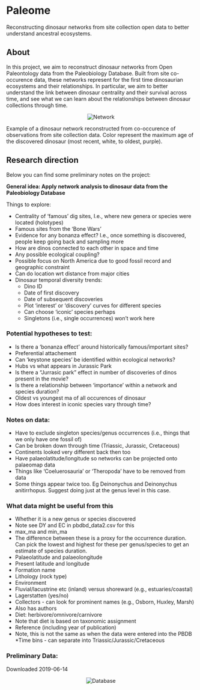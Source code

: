 # Paleome
Reconstructing dinosaur networks from site collection open data to better understand ancestral ecosystems.

## About

In this project, we aim to reconstruct dinosaur networks from Open Paleontology data from the Paleobiology Database. Built from site co-occurence data, these networks represent for the first time dinosaurian ecosystems and their relationships. In particular, we aim to better understand the link between dinosaur centrality and their survival across time, and see what we can learn about the relationships between dinosaur collections through time.

<p align="center">
![Network](network_dinos.png)\
</p>

Example of a dinosaur network reconstructed from co-occurence of observations from site collection data. Color represent the maximum age of the discovered dinosaur (most recent, white, to oldest, purple).

## Research direction

Below you can find some preliminary notes on the project:

**General idea: Apply network analysis to dinosaur data from the Paleobiology Database**

Things to explore:

* Centrality of ‘famous’ dig sites, I.e., where new genera or species were located (holotypes)
* Famous sites from the ‘Bone Wars’
* Evidence for any bonanza effect? I.e., once something is discovered, people keep going back and sampling more
* How are dinos connected to each other in space and time
* Any possible ecological coupling?
* Possible focus on North America due to good fossil record and geographic constraint
* Can do location wrt distance from major cities
* Dinosaur temporal diversity trends:
  * Dino ID
  * Date of first discovery
  * Date of subsequent discoveries
  * Plot ‘interest’ or ‘discovery’ curves for different species
  * Can choose ‘iconic’ species perhaps
  * Singletons (i.e., single occurrences) won’t work here

### Potential hypotheses to test:

* Is there a ‘bonanza effect’ around historically famous/important sites?
* Preferential attachement
* Can ‘keystone species’ be identified within ecological networks?
* Hubs vs what appears in Jurassic Park
* Is there a “Jurrasic park” effect in number of discoveries of dinos present in the movie?
* Is there a relationship between ‘importance’ within a network and species duration?
* Oldest vs youngest ma of all occurences of dinosaur
* How does interest in iconic species vary through time?

### Notes on data:

* Have to exclude singleton species/genus occurrences (i.e., things that we only have one fossil of)
* Can be broken down through time (Triassic, Jurassic, Cretaceous)
* Continents looked very different back then too
* Have palaeolatitude/longitude so networks can be projected onto palaeomap data
* Things like ‘Coeluerosauria’ or ‘Theropoda’ have to be removed from data
* Some things appear twice too. Eg Deinonychus and Deinonychus anitirrhopus. Suggest doing just at the genus level in this case. 


### What data might be useful from this

* Whether it is a new genus or species discovered
* Note see DY and EC in pbdbd_data2.csv for this
* max_ma and min_ma
* The difference between these is a proxy for the occurrence duration. Can pick the lowest and highest for these per genus/species to get an estimate of species duration.
* Palaeolatitude and palaeolongitude
* Present latitude and longitude
* Formation name
* Lithology (rock type)
* Environment
* Fluvial/lacustrine etc (inland) versus shoreward (e.g., estuaries/coastal)
* Lagerstatten (yes/no)
* Collectors - can look for prominent names (e.g., Osborn, Huxley, Marsh)
* Also has authors
* Diet: herbivore/omnivore/carnivore
* Note that diet is based on taxonomic assignment
* Reference (including year of publication)
* Note, this is not the same as when the data were entered into the PBDB
*Time bins - can separate into Triassic/Jurassic/Cretaceous

### Preliminary Data:

Downloaded 2019-06-14

<p align="center">
![Database](database.png)\
</p>
